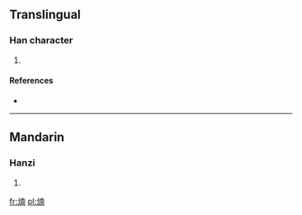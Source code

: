 ==Translingual==

===Han character===
{{Han char|rn=86|rad=火|as=09|sn=13|four=|canj=火十月十 (FJBJ)}}

# {{defn|Han|sort=火09}}

====References====
* {{Han ref|kx=0678.161|hdz=32215.051|uh=7175|ud=29045}}

----

==Mandarin==

===Hanzi===
{{cmn-hanzi|pin=[[shàn]] ([[shan4]]), [[xiā]] ([[xia1]])|wg=shan<sup>4</sup>, hsia<sup>1</sup>}}

# {{defn|Mandarin|sort=火09}}

[[fr:煵]]
[[pl:煵]]